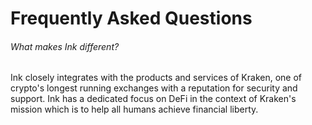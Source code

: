 # Frequently Asked Questions

###### What makes Ink different?

Ink closely integrates with the products and services of Kraken, one of crypto's longest running exchanges with a reputation for security and support. Ink has a dedicated focus on DeFi in the context of Kraken's mission which is to help all humans achieve financial liberty.
